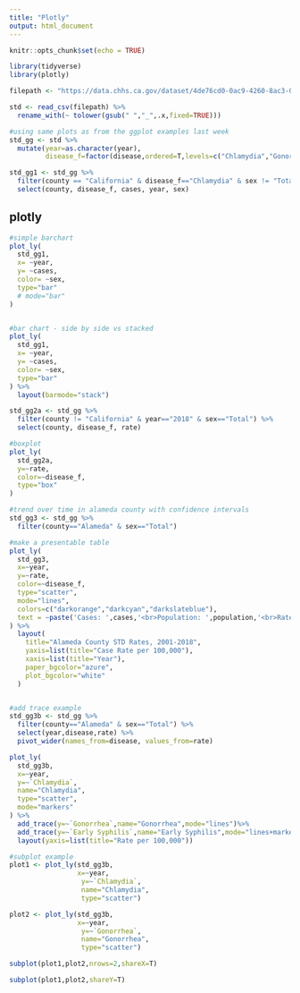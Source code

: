 ```yaml
---
title: "Plotly"
output: html_document
---
```


```r
knitr::opts_chunk$set(echo = TRUE)

library(tidyverse)
library(plotly)
```

```r
filepath <- "https://data.chhs.ca.gov/dataset/4de76cd0-0ac9-4260-8ac3-0637acb444fb/resource/563ba92b-8ac5-48ec-9afd-2f515bbbad66/download/stds-by-disease-county-year-sex.csv"

std <- read_csv(filepath) %>%
  rename_with(~ tolower(gsub(" ","_",.x,fixed=TRUE))) 

#using same plots as from the ggplot examples last week
std_gg <- std %>%
  mutate(year=as.character(year),
         disease_f=factor(disease,ordered=T,levels=c("Chlamydia","Gonorrhea","Early Syphilis")))

std_gg1 <- std_gg %>%
  filter(county == "California" & disease_f=="Chlamydia" & sex != "Total") %>%
  select(county, disease_f, cases, year, sex)

```

## plotly
```r

#simple barchart
plot_ly(
  std_gg1,
  x= ~year,
  y= ~cases,
  color= ~sex,
  type="bar"
  # mode="bar"
) 



```

```r

#bar chart - side by side vs stacked
plot_ly(
  std_gg1,
  x= ~year,
  y= ~cases,
  color= ~sex,
  type="bar"
) %>%
  layout(barmode="stack")


```


```r
std_gg2a <- std_gg %>%
  filter(county != "California" & year=="2018" & sex=="Total") %>%
  select(county, disease_f, rate)

#boxplot
plot_ly(
  std_gg2a,
  y=~rate,
  color=~disease_f,
  type="box"
)

```


```r
#trend over time in alameda county with confidence intervals
std_gg3 <- std_gg %>%
  filter(county=="Alameda" & sex=="Total")

#make a presentable table
plot_ly(
  std_gg3,
  x=~year,
  y=~rate,
  color=~disease_f,
  type="scatter",
  mode="lines",
  colors=c("darkorange","darkcyan","darkslateblue"),
  text = ~paste('Cases: ',cases,'<br>Population: ',population,'<br>Rate: ',rate)
) %>%
  layout(
    title="Alameda County STD Rates, 2001-2018",
    yaxis=list(title="Case Rate per 100,000"),
    xaxis=list(title="Year"),
    paper_bgcolor="azure",
    plot_bgcolor="white"
  )



```

```r
#add trace example
std_gg3b <- std_gg %>%
  filter(county=="Alameda" & sex=="Total") %>%
  select(year,disease,rate) %>%
  pivot_wider(names_from=disease, values_from=rate)

plot_ly(
  std_gg3b,
  x=~year,
  y=~`Chlamydia`,
  name="Chlamydia",
  type="scatter",
  mode="markers"
) %>%
  add_trace(y=~`Gonorrhea`,name="Gonorrhea",mode="lines")%>%
  add_trace(y=~`Early Syphilis`,name="Early Syphilis",mode="lines+markers") %>%
  layout(yaxis=list(title="Rate per 100,000"))

```

```r
#subplot example
plot1 <- plot_ly(std_gg3b,
                 x=~year,
                  y=~`Chlamydia`,
                  name="Chlamydia",
                  type="scatter")

plot2 <- plot_ly(std_gg3b,
                 x=~year,
                  y=~`Gonorrhea`,
                  name="Gonorrhea",
                  type="scatter")

subplot(plot1,plot2,nrows=2,shareX=T)

subplot(plot1,plot2,shareY=T)

```